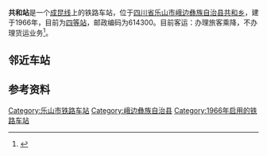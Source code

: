 {{Infobox China railway station
|车站名称 = 共和站
|图片 = 
|图片介绍 = 
|其他名称 = 
|车站拼音 = Gonghe
|英文名称 = Gonghe Railway Station
|车站代码 = 47786<ref>{{cite book|title=中华人民共和国铁路车站代码（GB/T 10302-2010）|publisher=中国标准出版社|year=2010|isbn=155066140495|ignore-isbn-error=true|pages=12}}</ref>
|commercial_code = GWW
|pinyin_code = GHE
|车站位置 = [[四川省|四川省]][[乐山市|乐山市]][[峨边彝族自治县|峨边彝族自治县]][[共和乡_(峨边县)|共和乡]]
|坐标 = {{coord|29.303729|103.318211|display=inline,title}}
|归属 = [[成都铁路局|成都铁路局]][[峨眉车务段|峨眉车务段]]
|线路 = [[成昆铁路|成昆铁路]]
|车站等级 = [[四等站_(中国大陆)|四等站]]
|月台数目 = 
|站台面 = 
|股道数目 = 3
|网站 = 
}}
'''共和站'''是一个[[成昆线|成昆线]]上的铁路车站，位于[[四川省|四川省]][[乐山市|乐山市]][[峨边彝族自治县|峨边彝族自治县]][[共和乡_(峨边县)|共和乡]]，建于1966年，目前为[[四等站_(中国大陆)|四等站]]，邮政编码为614300。目前客运：办理旅客乘降，不办理货运业务<ref name="95306info">{{cite web|url=http://hyfw.95306.cn/hyinfo/action/FwcszsAction_index?type=1|title=营业站服务信息查询|publisher=中国铁路95306网|access-date=2021-03-08|archive-date=2018-09-14|archive-url=https://web.archive.org/web/20180914133603/http://hyfw.95306.cn/hyinfo/action/FwcszsAction_index?type=1}}</ref>。

==邻近车站==
{{start rail box|[[中国铁路|中国铁路]]}}
{{s-inop|[[杨漩站|杨漩站]]|{{站|成都}}方向}}
{{s-line|[[成昆铁路|成昆铁路]]<br />← 7km 共和站 7km →}}
{{s-inop|[[峨边站|峨边站]]|{{站|昆明}}方向}}
{{end box}}

==参考资料==
{{reflist}}
{{成昆铁路}}
[[Category:乐山市铁路车站|Category:乐山市铁路车站]]
[[Category:峨边彝族自治县|Category:峨边彝族自治县]]
[[Category:1966年启用的铁路车站|Category:1966年启用的铁路车站]]